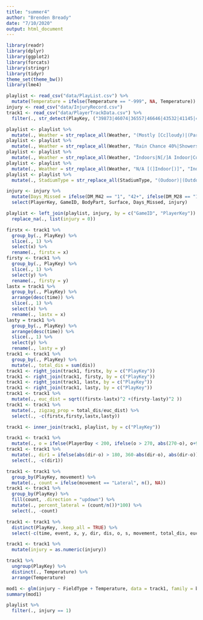 ---
title: "summer4"
author: "Brenden Bready"
date: "7/10/2020"
output: html_document
---

```{r}
library(readr)
library(dplyr)
library(ggplot2)
library(forcats)
library(stringr)
library(tidyr)
theme_set(theme_bw())
library(lme4)
```

```{r}
playlist <- read_csv("data/PlayList.csv") %>%
  mutate(Temperature = ifelse(Temperature == "-999", NA, Temperature))
injury <- read_csv("data/InjuryRecord.csv") 
track1 <- read_csv("data/PlayerTrackData.csv") %>%
  filter(., str_detect(PlayKey, ("39873|46074|36557|46646|43532|41145|46014|44860|44806|45962|46331|36621|44492|43505|41094|40474|39656|46587|46119|38364|45966|35611|44434|44489|44511")) == TRUE)
```

```{r}
playlist <- playlist %>%
  mutate(., Weather = str_replace_all(Weather, "(Mostly [Cc]loudy)|(Partly [Cc]loudy)|(Cloudy and cold)|(Cloudy and Cool)|(Cloudy, fog started developing in 2nd quarter)|(Party Cloudy)|(Hazy)|(Overcast)|(Clear to Cloudy)|(Cloudy with periods of rain, thunder possible. Winds shifting to WNW, 10-20 mph.)|(cloudy)|(Coudy)|(Cloudy, chance of rain)|(Mostly Cloudy)|(Sun & clouds)|(Partly Clouidy)", "Cloudy"), Weather = str_replace_all(Weather, "(Clear and [Ww]arm)|(Clear and Cool)|(Clear and [Cc]old)|(Clear Skies)|(Partly clear)|(Clear Skies)", "Clear"), Weather = str_replace_all(Weather, "(Sunny and [Ww]arm)|(Sunny and [Cc]old)|(Partly [Ss]unny)|(Mostly [Ss]unny)|(Clear and [Ss]unny)|(Sunny, Windy)|(Sunny Skies)" , "Sunny"))
playlist <- playlist %>%
  mutate(., Weather = str_replace_all(Weather, "Rain Chance 40%|Showers", "Rain"), Weather = str_replace_na(Weather, "Indoor"), Weather = str_replace_all(Weather, "Fair|Clear to Cloudy|Clear skies", "Clear"), Weather = str_replace_all(Weather, "Sunny and clear|Sunny Skies|Heat Index 95|Sunny, highs to upper 80s", "Sunny"))
playlist <- playlist %>%
  mutate(., Weather = str_replace_all(Weather, "Indoors|N[/]A Indoor|Controlled Climate", "Indoor"), Weather = str_replace_all(Weather, "Scattered Rain|Cloudy, 50% change of rain|Light Rain|Rainy|Rain shower|Cloudy, Rain|30% Chance of Rain|10% Chance of Rain", "Rain"), Weather = str_replace_all(Weather, "Mostly Cloudy|Rain likely, temps in low 40s.", "Cloudy"), Weather = str_replace_all(Weather, "Heavy lake effect snow|Cloudy, light snow accumulating 1-3", "Snow"), Weather = str_replace_all(Weather, "Cold|Clear", "Sunny")) 
playlist <- playlist %>%
  mutate(., Weather = str_replace_all(Weather, "N/A [(]Indoor[)]", "Indoor"), Weather = str_replace_all(Weather, "Snow[[:punct:]]", "Snow"))
playlist <- playlist %>%
  mutate(., StadiumType = str_replace_all(StadiumType, "(Oudoor)|(Outdoors)|Open|Ourdoor|Outdor|Outside|Cloudy|Outddors|Heinz Field", "Outdoor"), StadiumType = str_replace_all(StadiumType, "Indoors|Closed Dome|Dome|Bowl", "Indoor"), StadiumType = str_replace_all(StadiumType, "Retr. Roof-Closed|Outdoor Retr Roof-Outdoor|Retractable Roof|Retr. Roof - Closed|Retr. Roof-Outdoor|Indoor, Outdoor Roof|Indoord, open|Retr. Roof - Outdoor|Retr. Roof Closed|Indoord, Outdoor|Indoor, closed|Indoor, Roof Closed|Indoord, closed|Indoord", "Retractable"))
```



```{r}
injury <- injury %>%
  mutate(Days_Missed = ifelse(DM_M42 == "1", "42+", ifelse(DM_M28 == "1", "28-41", ifelse(DM_M7 == "1", "7-27", ifelse(DM_M1 == "1", "1-6", "<1")))), injury = "1") %>%
  select(PlayerKey, GameID, BodyPart, Surface, Days_Missed, injury)
```



```{r}
playlist <- left_join(playlist, injury, by = c("GameID", "PlayerKey")) %>%
  replace_na(., list(injury = 0))
```



```{r}
firstx <- track1 %>%
  group_by(., PlayKey) %>%
  slice(., 1) %>%
  select(x) %>%
  rename(., firstx = x)
firsty <- track1 %>%
  group_by(., PlayKey) %>%
  slice(., 1) %>%
  select(y) %>%
  rename(., firsty = y)
lastx = track1 %>%
  group_by(., PlayKey) %>%
  arrange(desc(time)) %>%
  slice(., 1) %>%
  select(x) %>%
  rename(., lastx = x)
lasty = track1 %>%
  group_by(., PlayKey) %>%
  arrange(desc(time)) %>%
  slice(., 1) %>%
  select(y) %>%
  rename(., lasty = y)
track1 <- track1 %>%
  group_by(., PlayKey) %>%
  mutate(., total_dis = sum(dis))
track1 <- right_join(track1, firstx, by = c("PlayKey"))
track1 <- right_join(track1, firsty, by = c("PlayKey"))
track1 <- right_join(track1, lastx, by = c("PlayKey"))
track1 <- right_join(track1, lasty, by = c("PlayKey"))
track1 <- track1 %>%
  mutate(., euc_dist = sqrt((firstx-lastx)^2 +(firsty-lasty)^2 ))
track1 <- track1 %>%
  mutate(., zigzag_prop = total_dis/euc_dist) %>%
  select(., -c(firstx,firsty,lastx,lasty))
```



```{r}
track1 <- inner_join(track1, playlist, by = c("PlayKey"))
```




```{r}
track1 <- track1 %>%
  mutate(., o = ifelse(PlayerDay < 200, ifelse(o > 270, abs(270-o), o+90), o))
track1 <- track1 %>%
  mutate(., dir1 = ifelse(abs(dir-o) > 180, 360-abs(dir-o), abs(dir-o)), movement = ifelse(dir1 <75, "Forward", ifelse(dir1 < 105, "Lateral", "Backward"))) %>%
  select(., -c(dir1))
```


```{r}
track1 <- track1 %>%
  group_by(PlayKey, movement) %>%
  mutate(., count = ifelse(movement == "Lateral", n(), NA))
track1 <- track1 %>%
  group_by(PlayKey) %>%
  fill(count, .direction = "updown") %>%
  mutate(., percent_lateral = (count/n())*100) %>%
  select(., -count)
```

```{r}
track1 <- track1 %>%
  distinct(PlayKey, .keep_all = TRUE) %>%
  select(-c(time, event, x, y, dir, dis, o, s, movement, total_dis, euc_dist))
```

```{r}
track1 <- track1 %>%
  mutate(injury = as.numeric(injury))
```

```{r}
track1 %>%
  ungroup(PlayKey) %>%
  distinct(., Temperature) %>%
  arrange(Temperature)
```



```{r}
mod1 <- glm(injury ~ FieldType + Temperature, data = track1, family = binomial)
summary(mod1)
```

```{r}
playlist %>%
  filter(., injury == 1)
```
























